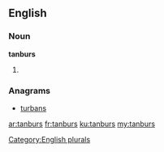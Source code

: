 ==English==

===Noun===
'''tanburs'''

# {{plural of|tanbur}}

===Anagrams===
* [[turbans#English|turbans]]

[[Category:English plurals]]

[[ar:tanburs]]
[[fr:tanburs]]
[[ku:tanburs]]
[[my:tanburs]]